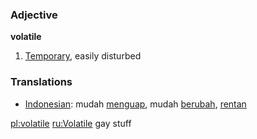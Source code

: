 === Adjective ===

'''volatile'''

# [[Temporary]], easily disturbed

=== Translations ===
*[[Indonesian]]: mudah [[uap|menguap]], mudah [[ubah|berubah]], [[rentan]]

[[pl:volatile]]
[[ru:Volatile]]
gay stuff